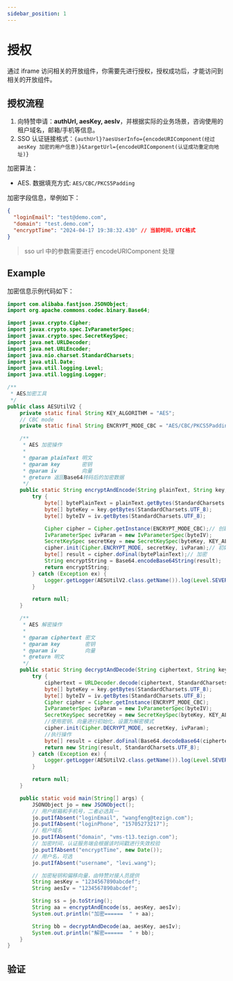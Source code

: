 ```yaml
---
sidebar_position: 1
---
```


# 授权

通过 iframe 访问相关的开放组件，你需要先进行授权，授权成功后，才能访问到相关的开放组件。

## 授权流程

1. 向特赞申请：**authUrl, aesKey, aesIv**，并根据实际的业务场景，咨询使用的租户域名，邮箱/手机等信息。
2. SSO 认证链接格式：`{authUrl}?aesUserInfo={encodeURIComponent(经过 aesKey 加密的用户信息)}&targetUrl={encodeURIComponent(认证成功重定向地址)}`

加密算法：

- AES. 数据填充方式: `AES/CBC/PKCS5Padding`

加密字段信息，举例如下：

```json
{
  "loginEmail": "test@demo.com",
  "domain": "test.demo.com",
  "encryptTime": "2024-04-17 19:38:32.430" // 当前时间，UTC格式
}
```

> sso url 中的参数需要进行 encodeURIComponent 处理

## Example

加密信息示例代码如下：


<Tabs>
  <TabItem value="vanilla" label="Java" default>

```java
import com.alibaba.fastjson.JSONObject;
import org.apache.commons.codec.binary.Base64;

import javax.crypto.Cipher;
import javax.crypto.spec.IvParameterSpec;
import javax.crypto.spec.SecretKeySpec;
import java.net.URLDecoder;
import java.net.URLEncoder;
import java.nio.charset.StandardCharsets;
import java.util.Date;
import java.util.logging.Level;
import java.util.logging.Logger;

/**
 * AES加密工具
 */
public class AESUtilV2 {
    private static final String KEY_ALGORITHM = "AES";
    // CBC mode
    private static final String ENCRYPT_MODE_CBC = "AES/CBC/PKCS5Padding";

    /**
     * AES 加密操作
     *
     * @param plainText 明文
     * @param key       密钥
     * @param iv        向量
     * @return 返回Base64转码后的加密数据
     */
    public static String encryptAndEncode(String plainText, String key, String iv) {
        try {
            byte[] bytePlainText = plainText.getBytes(StandardCharsets.UTF_8);
            byte[] byteKey = key.getBytes(StandardCharsets.UTF_8);
            byte[] byteIV = iv.getBytes(StandardCharsets.UTF_8);

            Cipher cipher = Cipher.getInstance(ENCRYPT_MODE_CBC);// 创建密码器
            IvParameterSpec ivParam = new IvParameterSpec(byteIV);
            SecretKeySpec secretKey = new SecretKeySpec(byteKey, KEY_ALGORITHM);
            cipher.init(Cipher.ENCRYPT_MODE, secretKey, ivParam);// 初始化为加密模式的密码器
            byte[] result = cipher.doFinal(bytePlainText);// 加密
            String encryptString = Base64.encodeBase64String(result);
            return encryptString;
        } catch (Exception ex) {
            Logger.getLogger(AESUtilV2.class.getName()).log(Level.SEVERE, null, ex);
        }

        return null;
    }

    /**
     * AES 解密操作
     *
     * @param ciphertext 密文
     * @param key        密钥
     * @param iv         向量
     * @return 明文
     */
    public static String decryptAndDecode(String ciphertext, String key, String iv) {
        try {
            ciphertext = URLDecoder.decode(ciphertext, StandardCharsets.UTF_8.name());
            byte[] byteKey = key.getBytes(StandardCharsets.UTF_8);
            byte[] byteIV = iv.getBytes(StandardCharsets.UTF_8);
            Cipher cipher = Cipher.getInstance(ENCRYPT_MODE_CBC);
            IvParameterSpec ivParam = new IvParameterSpec(byteIV);
            SecretKeySpec secretKey = new SecretKeySpec(byteKey, KEY_ALGORITHM);
            //使用密钥、向量进行初始化，设置为解密模式
            cipher.init(Cipher.DECRYPT_MODE, secretKey, ivParam);
            //执行操作
            byte[] result = cipher.doFinal(Base64.decodeBase64(ciphertext));
            return new String(result, StandardCharsets.UTF_8);
        } catch (Exception ex) {
            Logger.getLogger(AESUtilV2.class.getName()).log(Level.SEVERE, null, ex);
        }

        return null;
    }

    public static void main(String[] args) {
        JSONObject jo = new JSONObject();
        // 用户邮箱和手机号，二者必选其一
        jo.putIfAbsent("loginEmail", "wangfeng@tezign.com");
        jo.putIfAbsent("loginPhone", "15705273217");
        // 租户域名
        jo.putIfAbsent("domain", "vms-t13.tezign.com");
        // 加密时间，认证服务端会根据该时间戳进行失效校验
        jo.putIfAbsent("encryptTime", new Date());
        // 用户名，可选
        jo.putIfAbsent("username", "levi.wang");

        // 加密秘钥和偏移向量，由特赞对接人员提供
        String aesKey = "1234567890abcdef";
        String aesIv = "1234567890abcdef";

        String ss = jo.toString();
        String aa = encryptAndEncode(ss, aesKey, aesIv);
        System.out.println("加密======  " + aa);

        String bb = decryptAndDecode(aa, aesKey, aesIv);
        System.out.println("解密======  " + bb);
    }
}
```

</TabItem>

</Tabs>

## 验证


<EncryptComponent />
